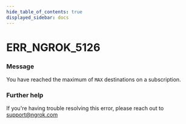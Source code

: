 ```yaml
---
hide_table_of_contents: true
displayed_sidebar: docs
---
```



# ERR_NGROK_5126

### Message

You have reached the maximum of `MAX` destinations on a subscription.

### Further help

If you're having trouble resolving this error, please reach out to [support@ngrok.com](mailto:support@ngrok.com?subject=Help%20with%20ERR_NGROK_5126)

<ErrorDetails error="err_ngrok_5126" />
